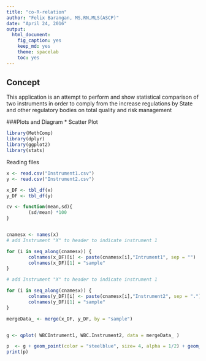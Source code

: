 ```yaml
---
title: "co-R-relation"
author: "Felix Barangan, MS,RN,MLS(ASCP)"
date: "April 24, 2016"
output: 
  html_document: 
    fig_caption: yes
    keep_md: yes
    theme: spacelab
    toc: yes
---
```

        
## Concept
This application is an attempt to perform and show statistical comparison of two instruments in order to comply from the increase regulations by State and other regulatory bodies on total quality and risk management

###Plots and Diagram
* Scatter Plot
```r
library(MethComp)
library(dplyr)
library(ggplot2)
library(stats)
```
        
Reading files
```r
x <- read.csv("Instrument1.csv")
y <- read.csv("Instrument2.csv")

x_DF <- tbl_df(x)
y_DF <- tbl_df(y)

cv <- function(mean,sd){
        (sd/mean) *100
}


cnamesx <- names(x)
# add Instrument "X" to header to indicate instrument 1

for (i in seq_along(cnamesx)) {
        colnames(x_DF)[i] <- paste(cnamesx[i],"Intrument1", sep = "")
        colnames(x_DF)[1] = "sample"
}

# add Instrument "X" to header to indicate instrument 1

for (i in seq_along(cnamesx)) {
        colnames(y_DF)[i] <- paste(cnamesx[i],"Instrument2", sep = ".")
        colnames(y_DF)[1] = "sample"
}

mergeData_ <- merge(x_DF, y_DF, by = "sample")


g <- qplot( WBCIntrument1, WBC.Instrument2, data = mergeData_ )

p  <- g + geom_point(color = "steelblue", size= 4, alpha = 1/2) + geom_smooth(method = "lm") + labs (title = paste(names(x)[2], "Correlation", sep = " ")) + labs(x = "Intrument 1") + labs(y = "Instrument 2")
print(p)
```




              
        
